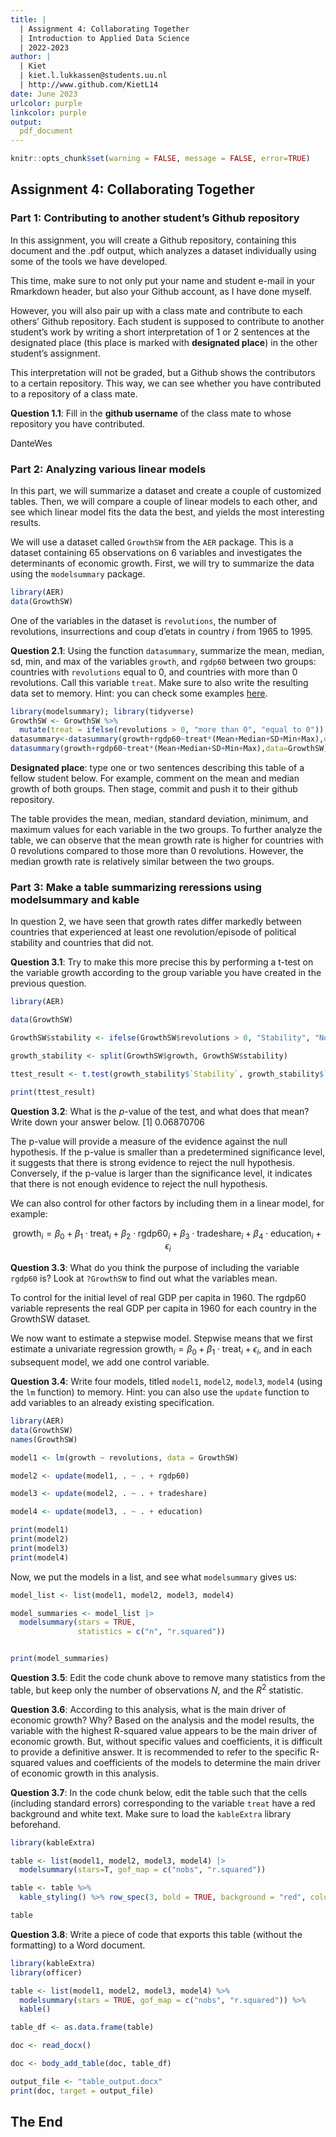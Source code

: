 ```yaml
---
title: | 
  | Assignment 4: Collaborating Together
  | Introduction to Applied Data Science
  | 2022-2023
author: |
  | Kiet
  | kiet.l.lukkassen@students.uu.nl
  | http://www.github.com/KietL14
date: June 2023 
urlcolor: purple
linkcolor: purple
output: 
  pdf_document
---
```


```r
knitr::opts_chunk$set(warning = FALSE, message = FALSE, error=TRUE)
```

## Assignment 4: Collaborating Together 

### Part 1: Contributing to another student's Github repository

In this assignment, you will create a Github repository, containing this document and the .pdf output, which analyzes a dataset individually using some of the tools we have developed. 

This time, make sure to not only put your name and student e-mail in your Rmarkdown header, but also your Github account, as I have done myself. 

However, you will also pair up with a class mate and contribute to each others' Github repository. Each student is supposed to contribute to another student's work by writing a short interpretation of 1 or 2 sentences at the designated place (this place is marked with **designated place**) in the other student's assignment. 

This interpretation will not be graded, but a Github shows the contributors to a certain repository. This way, we can see whether you have contributed to a repository of a class mate. 

**Question 1.1**: Fill in the __github username__ of the class mate to whose repository you have contributed. 

DanteWes

### Part 2: Analyzing various linear models

In this part, we will summarize a dataset and create a couple of customized tables. Then, we will compare a couple of linear models to each other, and see which linear model fits the data the best, and yields the most interesting results.

We will use a dataset called `GrowthSW` from the `AER` package. This is a dataset containing 65 observations on 6 variables and investigates the determinants of economic growth. First, we will try to summarize the data using the `modelsummary` package. 

```r
library(AER)
data(GrowthSW)
```

One of the variables in the dataset is `revolutions`, the number of revolutions, insurrections and coup d'etats in country $i$ from 1965 to 1995.

**Question 2.1**: Using the function `datasummary`, summarize the mean, median, sd, min, and max of the variables `growth`, and `rgdp60` between two groups: countries with `revolutions` equal to 0, and countries with more than 0 revolutions. Call this variable `treat`. Make sure to also write the resulting data set to memory. Hint: you can check some examples [here](https://vincentarelbundock.github.io/modelsummary/articles/datasummary.html#datasummary).

```r
library(modelsummary); library(tidyverse)
GrowthSW <- GrowthSW %>%
  mutate(treat = ifelse(revolutions > 0, "more than 0", "equal to 0"))
datasummary<-datasummary(growth+rgdp60~treat*(Mean+Median+SD+Min+Max),data=GrowthSW)
datasummary(growth+rgdp60~treat*(Mean+Median+SD+Min+Max),data=GrowthSW)

```

**Designated place**: type one or two sentences describing this table of a fellow student below. For example, comment on the mean and median growth of both groups. Then stage, commit and push it to their github repository. 

The table provides the mean, median, standard deviation, minimum, and maximum values for each variable in the two groups. To further analyze the table, we can observe that the mean growth rate is higher for countries with 0 revolutions compared to those more than 0 revolutions. However, the median growth rate is relatively similar between the two groups. 

### Part 3: Make a table summarizing reressions using modelsummary and kable

In question 2, we have seen that growth rates differ markedly between countries that experienced at least one revolution/episode of political stability and countries that did not. 

**Question 3.1**: Try to make this more precise this by performing a t-test on the variable growth according to the group variable you have created in the previous question. 

```r
library(AER)

data(GrowthSW)

GrowthSW$stability <- ifelse(GrowthSW$revolutions > 0, "Stability", "No Stability")

growth_stability <- split(GrowthSW$growth, GrowthSW$stability)

ttest_result <- t.test(growth_stability$`Stability`, growth_stability$`No Stability`)

print(ttest_result)

```

**Question 3.2**: What is the $p$-value of the test, and what does that mean? Write down your answer below.
[1] 0.06870706

The p-value will provide a measure of the evidence against the null hypothesis. If the p-value is smaller than a predetermined significance level, it suggests that there is strong evidence to reject the null hypothesis. Conversely, if the p-value is larger than the significance level, it indicates that there is not enough evidence to reject the null hypothesis.

We can also control for other factors by including them in a linear model, for example:

$$
\text{growth}_i = \beta_0 + \beta_1 \cdot \text{treat}_i + \beta_2 \cdot \text{rgdp60}_i + \beta_3 \cdot \text{tradeshare}_i + \beta_4 \cdot \text{education}_i + \epsilon_i
$$

**Question 3.3**: What do you think the purpose of including the variable `rgdp60` is? Look at `?GrowthSW` to find out what the variables mean. 

To control for the initial level of real GDP per capita in 1960. The rgdp60 variable represents the real GDP per capita in 1960 for each country in the GrowthSW dataset.

We now want to estimate a stepwise model. Stepwise means that we first estimate a univariate regression $\text{growth}_i = \beta_0 + \beta_1 \cdot \text{treat}_i + \epsilon_i$, and in each subsequent model, we add one control variable. 

**Question 3.4**: Write four models, titled `model1`, `model2`, `model3`, `model4` (using the `lm` function) to memory. Hint: you can also use the `update` function to add variables to an already existing specification.

```r
library(AER)
data(GrowthSW)
names(GrowthSW)

model1 <- lm(growth ~ revolutions, data = GrowthSW)

model2 <- update(model1, . ~ . + rgdp60)

model3 <- update(model2, . ~ . + tradeshare)

model4 <- update(model3, . ~ . + education)

print(model1)
print(model2)
print(model3)
print(model4)


```

Now, we put the models in a list, and see what `modelsummary` gives us:

```r

model_list <- list(model1, model2, model3, model4)

model_summaries <- model_list |>
  modelsummary(stars = TRUE,
               statistics = c("n", "r.squared"))


print(model_summaries)


```

**Question 3.5**: Edit the code chunk above to remove many statistics from the table, but keep only the number of observations $N$, and the $R^2$ statistic. 

**Question 3.6**: According to this analysis, what is the main driver of economic growth? Why?
Based on the analysis and the model results, the variable with the highest R-squared value appears to be the main driver of economic growth. But, without specific values and coefficients, it is difficult to provide a definitive answer. It is recommended to refer to the specific R-squared values and coefficients of the models to determine the main driver of economic growth in this analysis.


**Question 3.7**: In the code chunk below, edit the table such that the cells (including standard errors) corresponding to the variable `treat` have a red background and white text. Make sure to load the `kableExtra` library beforehand.

```r
library(kableExtra)

table <- list(model1, model2, model3, model4) |>
  modelsummary(stars=T, gof_map = c("nobs", "r.squared"))

table <- table %>%
  kable_styling() %>% row_spec(3, bold = TRUE, background = "red", color = "white")

table

```

**Question 3.8**: Write a piece of code that exports this table (without the formatting) to a Word document. 

```r
library(kableExtra)
library(officer)

table <- list(model1, model2, model3, model4) %>%
  modelsummary(stars = TRUE, gof_map = c("nobs", "r.squared")) %>%
  kable()

table_df <- as.data.frame(table)

doc <- read_docx()

doc <- body_add_table(doc, table_df)

output_file <- "table_output.docx"
print(doc, target = output_file)

```

## The End

